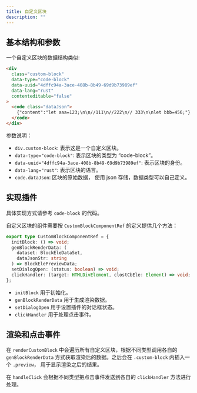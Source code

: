 ```yaml
---
title: 自定义区块
description: ""
---
```


## 基本结构和参数

一个自定义区块的数据结构类似:

```html
<div
  class="custom-block"
  data-type="code-block"
  data-uuid="4dffc94a-3ace-408b-8b49-69d9b73989ef"
  data-lang="rust"
  contenteditable="false"
>
  <code class="dataJson">
    {"content":"let aaa=123;\n\n//111\n//222\n// 333\n\nlet bbb=456;"}
  </code>
</div>
```

参数说明：

- `div.custom-block`: 表示这是一个自定义区块。
- `data-type="code-block"`: 表示区块的类型为 “code-block”。
- `data-uuid="4dffc94a-3ace-408b-8b49-69d9b73989ef"`: 表示区块的身份。
- `data-lang="rust"`: 表示区块的语言。
- `code.dataJson`: 区块的原始数据， 使用 json 存储，数据类型可以自己定义。

## 实现插件

具体实现方式请参考 `code-block` 的代码。

自定义区块的组件需要按 `CustomBlockComponentRef` 的定义提供几个方法：

```typescript
export type CustomBlockComponentRef = {
  initBlock: () => void;
  genBlockRenderData: (
    dataset: BlockEleDataSet,
    dataJsonStr: string
  ) => BlockElePreviewData;
  setDialogOpen: (status: boolean) => void;
  clickHandler: (target: HTMLDivElement, clostCbEle: Element) => void;
};
```

- `initBlock` 用于初始化。
- `genBlockRenderData` 用于生成渲染数据。
- `setDialogOpen` 用于设置插件的对话框状态。
- `clickHandler` 用于处理点击事件。

## 渲染和点击事件

在 `renderCustomBlock` 中会遍历所有自定义区块，根据不同类型调用各自的 `genBlockRenderData` 方式获取渲染后的数据。之后会在 `.custom-block` 内插入一个 `.preview`， 用于显示渲染之后的结果。

在 `handleClick` 会根据不同类型把点击事件发送到各自的 `clickHandler` 方法进行处理。
